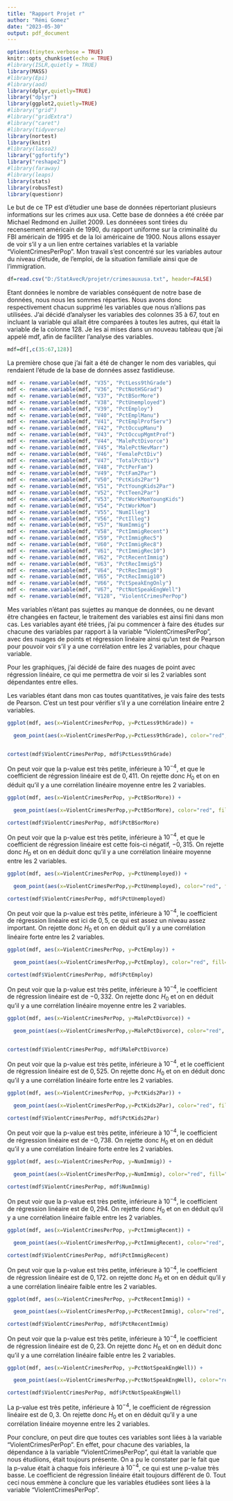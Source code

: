 ---
title: "Rapport Projet r"
author: "Rémi Gomez"
date: "2023-05-30"
output: pdf_document
---


```{r setup, include=FALSE}
options(tinytex.verbose = TRUE)
knitr::opts_chunk$set(echo = TRUE)
#library(ISLR,quietly = TRUE)
library(MASS)
#library(Epi)
#library(aod)
library(dplyr,quietly=TRUE)
library("dplyr")
library(ggplot2,quietly=TRUE)
#library("grid")
#library("gridExtra")
#library("caret")
#library(tidyverse)
library(nortest)
library(knitr)
#library(lasso2)
library("ggfortify")
library("reshape2")
#library(faraway)
#library(leaps)
library(stats)
library(robusTest)
library(questionr)
```

\tableofcontents
\newpage
\part{Introduction}
Le but de ce TP est d'étudier une base de données répertoriant plusieurs informations sur les crimes aux usa. Cette base de données a été créée par Michael Redmond en Juillet 2009. Les donnéees sont tirées du recensement américain de 1990, du rapport uniforme sur la criminalité du FBI américain de 1995 et de la loi américaine de 1900. Nous allons essayer de voir s'il y a un lien entre certaines variables et la variable "ViolentCrimesPerPop". Mon travail s'est concentré sur les variables autour du niveau d'étude, de l'emploi, de la situation familiale ainsi que de l'immigration.

```{r}
df=read.csv("D:/StatAvecR/projetr/crimesauxusa.txt", header=FALSE)

```
Etant données le nombre de variables conséquent de notre base de données, nous nous les sommes réparties. Nous avons donc respectivement chacun supprimé les variables que nous n'allions pas utilisées.
J'ai décidé d'analyser les variables des colonnes 35 à 67, tout en incluant la variable qui allait être comparées à toutes les autres, qui était la variable de la colonne 128. Je les ai mises dans un nouveau tableau que j'ai appelé mdf, afin de faciliter l'analyse des variables.

```{r}
mdf=df[,c(35:67,128)]
```

\newpage

\part{Traitement des variables}

La première chose que j'ai fait a été de changer le nom des variables, qui rendaient l'étude de la base de données assez fastidieuse.
```{r}
mdf <- rename.variable(mdf, "V35", "PctLess9thGrade")
mdf <- rename.variable(mdf, "V36", "PctNotHSGrad")
mdf <- rename.variable(mdf, "V37", "PctBSorMore")
mdf <- rename.variable(mdf, "V38", "PctUnemployed")
mdf <- rename.variable(mdf, "V39", "PctEmploy")
mdf <- rename.variable(mdf, "V40", "PctEmplManu")
mdf <- rename.variable(mdf, "V41", "PctEmplProfServ")
mdf <- rename.variable(mdf, "V42", "PctOccupManu")
mdf <- rename.variable(mdf, "V43", "PctOccupMgmtProf")
mdf <- rename.variable(mdf, "V44", "MalePctDivorce")
mdf <- rename.variable(mdf, "V45", "MalePctNevMarr")
mdf <- rename.variable(mdf, "V46", "FemalePctDiv")
mdf <- rename.variable(mdf, "V47", "TotalPctDiv")
mdf <- rename.variable(mdf, "V48", "PctPerFam")
mdf <- rename.variable(mdf, "V49", "PctFam2Par")
mdf <- rename.variable(mdf, "V50", "PctKids2Par")
mdf <- rename.variable(mdf, "V51", "PctYoungKids2Par")
mdf <- rename.variable(mdf, "V52", "PctTeen2Par")
mdf <- rename.variable(mdf, "V53", "PctWorkMomYoungKids")
mdf <- rename.variable(mdf, "V54", "PctWorkMom")
mdf <- rename.variable(mdf, "V55", "NumIlleg")
mdf <- rename.variable(mdf, "V56", "PctIlleg")
mdf <- rename.variable(mdf, "V57", "NumImmig")
mdf <- rename.variable(mdf, "V58", "PctImmigRecent")
mdf <- rename.variable(mdf, "V59", "PctImmigRec5")
mdf <- rename.variable(mdf, "V60", "PctImmigRec8")
mdf <- rename.variable(mdf, "V61", "PctImmigRec10")
mdf <- rename.variable(mdf, "V62", "PctRecentImmig")
mdf <- rename.variable(mdf, "V63", "PctRecImmig5")
mdf <- rename.variable(mdf, "V64", "PctRecImmig8")
mdf <- rename.variable(mdf, "V65", "PctRecImmig10")
mdf <- rename.variable(mdf, "V66", "PctSpeakEngOnly")
mdf <- rename.variable(mdf, "V67", "PctNotSpeakEngWell")
mdf <- rename.variable(mdf, "V128", "ViolentCrimesPerPop")

```

Mes variables n'étant pas sujettes au manque de données, ou ne devant être changées en facteur, le traitement des variables est ainsi fini dans mon cas.
Les variables ayant été triées, j'ai pu commencer à faire des études sur chacune des variables par rapport à la variable "ViolentCrimesPerPop", avec des nuages de points et régression linéaire ainsi qu'un test de Pearson pour pouvoir voir s'il y a une corrélation entre les 2 variables, pour chaque variable.
\newpage

\part{Etude des variables}

\section{Choix des graphes}
Pour les graphiques, j'ai décidé de faire des nuages de point avec régression linéaire, ce qui me permettra de voir si les 2 variables sont dépendantes entre elles.

\section{Choix des tests}
Les variables étant dans mon cas toutes quantitatives, je vais faire des tests de Pearson. C'est un test pour vérifier s'il y a une corrélation linéaire entre 2 variables.
\newpage
\section{Etude de la variable "PctLess9thGrade"}

```{r}
ggplot(mdf, aes(x=ViolentCrimesPerPop, y=PctLess9thGrade)) +

  geom_point(aes(x=ViolentCrimesPerPop,y=PctLess9thGrade), color="red", fill="red", data=mdf)+labs(title="Crimes violent par population selon le pourcentage de personnes de 25 ans ou plus avec\n un grade d'éducation inférieure à 9",x="ViolentCrimesPerPop", y = "PctLess9thGrade") + theme(plot.title = element_text(face = "bold", size = 10, hjust = 0.5))+geom_smooth(method="lm", formula=y ~ x)


cortest(mdf$ViolentCrimesPerPop, mdf$PctLess9thGrade)

```

On peut voir que la p-value est très petite, inférieure à $10^{-4}$, et que le coefficient de régression linéaire est de $0,411$. On rejette donc $H_0$ et on en déduit qu'il y a une corrélation linéaire moyenne entre les 2 variables.
\newpage
\section{Etude de la variable "PctBSorMore"}

```{r}

ggplot(mdf, aes(x=ViolentCrimesPerPop, y=PctBSorMore)) +

  geom_point(aes(x=ViolentCrimesPerPop,y=PctBSorMore), color="red", fill="red", data=mdf)+labs(title="Crimes violent par population selon le pourcentage de personnes de 25 ans ou plus ayant\n le baccalauréat",x="ViolentCrimesPerPop", y = "PctBSorMore") + theme(plot.title = element_text(face = "bold", size = 10, hjust = 0.5))+geom_smooth(method="lm", formula=y ~ x)

cortest(mdf$ViolentCrimesPerPop, mdf$PctBSorMore)

```
On peut voir que la p-value est très petite, inférieure à $10^{-4}$, et que le coefficient de régression linéaire est cette fois-ci négatif, $-0,315$. On rejette donc $H_0$ et on en déduit donc qu'il y a une corrélation linéaire moyenne entre les 2 variables.
\newpage
\section{Etude de la variable "PctUnemployed"}

```{r}

ggplot(mdf, aes(x=ViolentCrimesPerPop, y=PctUnemployed)) +

  geom_point(aes(x=ViolentCrimesPerPop,y=PctUnemployed), color="red", fill="red", data=mdf)+labs(title="Crimes violent par population selon le pourcentage de personnes de 16 ans et plus, dans\n la force de l'âge, et sans emploi",x="ViolentCrimesPerPop", y = "PctUnemployed") + theme(plot.title = element_text(face = "bold", size = 10, hjust = 0.5))+geom_smooth(method="lm", formula=y ~ x)

cortest(mdf$ViolentCrimesPerPop, mdf$PctUnemployed)

```

On peut voir que la p-value est très petite, inférieure à $10^{-4}$, le coefficient de régression linéaire est ici de $0,5$, ce qui est assez un niveau assez important. On rejette donc $H_0$ et on en déduit qu'il y a une corrélation linéaire forte entre les 2 variables.
\newpage
\section{Etude la variable "PctEmploy"}

```{r}

ggplot(mdf, aes(x=ViolentCrimesPerPop, y=PctEmploy)) +

  geom_point(aes(x=ViolentCrimesPerPop,y=PctEmploy), color="red", fill="red", data=mdf)+labs(title="Crimes violent par population selon le pourcentage de personnes de 16 ans et plus qui ont\n un emploi",x="ViolentCrimesPerPop", y = "PctEmploy") + theme(plot.title = element_text(face = "bold", size = 10, hjust = 0.5))+geom_smooth(method="lm", formula=y ~ x)

cortest(mdf$ViolentCrimesPerPop, mdf$PctEmploy)
```
On peut voir que la p-value est très petite, inférieure à $10^{-4}$, le coefficient de régression linéaire est de $-0,332$. On rejette donc $H_0$ et on en déduit qu'il y a une corrélation linéaire moyenne entre les 2 variables.
\newpage
\section{Etude de la variable "MalePctDivorce"}

```{r}

ggplot(mdf, aes(x=ViolentCrimesPerPop, y=MalePctDivorce)) +

  geom_point(aes(x=ViolentCrimesPerPop,y=MalePctDivorce), color="red", fill="red", data=mdf)+labs(title="Crimes violent par population selon le pourcentage d'hommes qui ont divorcé",x="ViolcentCrimesPerPop", y = "MalePctDivorce") + theme(plot.title = element_text(face = "bold", size = 10, hjust = 0.5))+geom_smooth(method="lm", formula=y ~ x)


cortest(mdf$ViolentCrimesPerPop, mdf$MalePctDivorce)
```
On peut voir que la p-value est très petite, inférieure à $10^{-4}$, et le coefficient de régression linéaire est de $0,525$. On rejette donc $H_0$ et on en déduit donc qu'il y a une corrélation linéaire forte entre les 2 variables.
\newpage
\section{Etude de la variable "PctKids2Par"}

```{r}

ggplot(mdf, aes(x=ViolentCrimesPerPop, y=PctKids2Par)) +

  geom_point(aes(x=ViolentCrimesPerPop,y=PctKids2Par), color="red", fill="red", data=mdf)+labs(title="Crimes violent par population selon le pourcentage d'enfants en logement familial avec\n deux parents",x="ViolentCrimesPerPop", y = "PctKids2Par") + theme(plot.title = element_text(face = "bold", size = 10, hjust = 0.5))+geom_smooth(method="lm", formula=y ~ x)

cortest(mdf$ViolentCrimesPerPop, mdf$PctKids2Par)
```
On peut voir que la p-value est très petite, inférieure à $10^{-4}$, le coefficient de régression linéaire est de $-0,738$. On rejette donc $H_0$ et on en déduit qu'il y a une corrélation linéaire forte entre les 2 variables.
\newpage
\section{Etude de la variable "NumImmig"}


```{r}

ggplot(mdf, aes(x=ViolentCrimesPerPop, y=NumImmig)) +

  geom_point(aes(x=ViolentCrimesPerPop,y=NumImmig), color="red", fill="red", data=mdf)+labs(title="Crimes violent par population selon le nombre total de personnes connues pour être nées\n à l'étranger",x="ViolentCrimesPerPop", y = "NumImmig") + theme(plot.title = element_text(face = "bold", size = 10, hjust = 0.5))+geom_smooth(method="lm", formula=y ~ x)

cortest(mdf$ViolentCrimesPerPop, mdf$NumImmig)


```
On peut voir que la p-value est très petite, inférieure à $10^{-4}$, le coefficient de régression linéaire est de $0,294$. On rejette donc $H_0$ et on en déduit qu'il y a une corrélation linéaire faible entre les 2 variables.
\newpage
\section{Etude de la variable "PctImmigRecent"}

```{r}

ggplot(mdf, aes(x=ViolentCrimesPerPop, y=PctImmigRecent)) +

  geom_point(aes(x=ViolentCrimesPerPop,y=PctImmigRecent), color="red", fill="red", data=mdf)+labs(title="Crimes violent par population selon le pourcentage d'immigrés qui ont immigré\n dans les 3 dernières années",x="ViolentCrimesPerPop", y = "PctImmigRecent") + theme(plot.title = element_text(face = "bold", size = 10, hjust = 0.5))+geom_smooth(method="lm", formula=y ~ x)

cortest(mdf$ViolentCrimesPerPop, mdf$PctImmigRecent)

```
On peut voir que la p-value est très petite, inférieure à $10^{-4}$, le coefficient de régression linéaire est de $0,172$. on rejette donc $H_0$ et on en déduit qu'il y a une corrélation linéaire faible entre les 2 variables.

\newpage
\section{Etude de la variable "PctRecentImmig"}


```{r}

ggplot(mdf, aes(x=ViolentCrimesPerPop, y=PctRecentImmig)) +

  geom_point(aes(x=ViolentCrimesPerPop,y=PctRecentImmig), color="red", fill="red", data=mdf)+labs(title="Crimes violent par population selon le pourcentage de population qui ont immigré\n dans les 3 dernières années",x="ViolentCrimesPerPop", y = "PctRecentImmig") + theme(plot.title = element_text(face = "bold", size = 10, hjust = 0.5))+geom_smooth(method="lm", formula=y ~ x)

cortest(mdf$ViolentCrimesPerPop, mdf$PctRecentImmig)

```
On peut voir que la p-value est très petite, inférieure à $10^{-4}$, le coefficient de régression linéaire est de $0,23$. On rejette donc $H_0$ et on en déduit donc qu'il y a une corrélation linéaire faible entre les 2 variables.
\newpage
\section{Etude de la variable "PctNotSpeakEngWell"}


```{r}

ggplot(mdf, aes(x=ViolentCrimesPerPop, y=PctNotSpeakEngWell)) +

  geom_point(aes(x=ViolentCrimesPerPop,y=PctNotSpeakEngWell), color="red", fill="red", data=mdf)+labs(title="Crimes violent par population selon le pourcentage de population qui ne parle pas bien\n anglais",x="ViolentCrimesPerPop", y = "PctNotSpeakEngWell") + theme(plot.title = element_text(face = "bold", size = 10, hjust = 0.5))+geom_smooth(method="lm", formula=y ~ x)

cortest(mdf$ViolentCrimesPerPop, mdf$PctNotSpeakEngWell)
```
La p-value est très petite, inférieure à $10^{-4}$, le coefficient de régression linéaire est de $0,3$. On rejette donc $H_0$ et on en déduit qu'il y a une corrélation linéaire moyenne entre les 2 variables.
\newpage

\part{Conclusion}

Pour conclure, on peut dire que toutes ces variables sont liées à la variable "ViolentCrimesPerPop". En effet, pour chacune des variables, la dépendance à la variable "ViolentCrimesPerPop", qui était la variable que nous étudiions, était toujours présente. On a pu le constater par le fait que la p-value était à chaque fois inférieure à $10^{-4}$, ce qui est une p-value très basse. Le coefficient de régression linéaire était toujours différent de $0$. Tout ceci nous emmène à conclure que les variables étudiées sont liées à la variable "ViolentCrimesPerPop".
